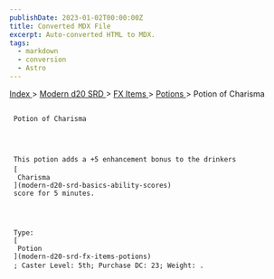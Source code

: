 ```yaml
---
publishDate: 2023-01-02T00:00:00Z
title: Converted MDX File
excerpt: Auto-converted HTML to MDX.
tags:
  - markdown
  - conversion
  - Astro
---
```


[
Index
](-index) >
[
Modern d20 SRD
](modern-d20-srd-index) >
[
FX Items
](modern-d20-srd-fx-items-index) >
[
Potions
](modern-d20-srd-fx-items-potions) > Potion of Charisma

##

     Potion of Charisma




     This potion adds a +5 enhancement bonus to the drinkers
     [
      Charisma
     ](modern-d20-srd-basics-ability-scores)
     score for 5 minutes.




     Type:
     [
      Potion
     ](modern-d20-srd-fx-items-potions)
     ; Caster Level: 5th; Purchase DC: 23; Weight: .
